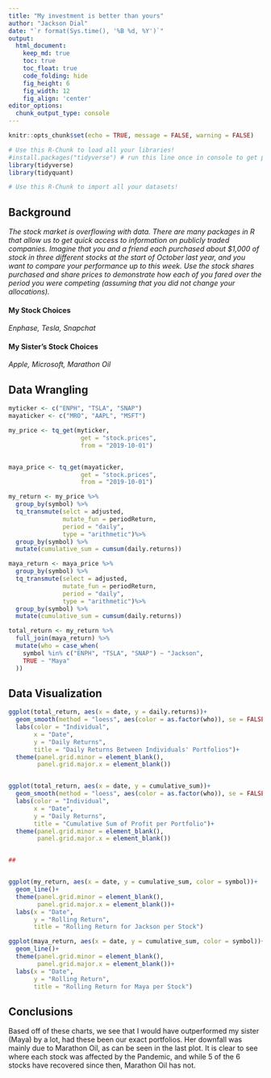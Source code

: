 ```yaml
---
title: "My investment is better than yours"
author: "Jackson Dial"
date: "`r format(Sys.time(), '%B %d, %Y')`"
output:
  html_document:  
    keep_md: true
    toc: true
    toc_float: true
    code_folding: hide
    fig_height: 6
    fig_width: 12
    fig_align: 'center'
editor_options: 
  chunk_output_type: console
---
```


```r
knitr::opts_chunk$set(echo = TRUE, message = FALSE, warning = FALSE)
```

```r
# Use this R-Chunk to load all your libraries!
#install.packages("tidyverse") # run this line once in console to get package
library(tidyverse)
library(tidyquant)
```

```r
# Use this R-Chunk to import all your datasets!

```

## Background

_The stock market is overflowing with data. There are many packages in R that allow us to get quick access to information on publicly traded companies. Imagine that you and a friend each purchased about $1,000 of stock in three different stocks at the start of October last year, and you want to compare your performance up to this week. Use the stock shares purchased and share prices to demonstrate how each of you fared over the period you were competing (assuming that you did not change your allocations)._

#### My Stock Choices
*Enphase, Tesla, Snapchat*

#### My Sister's Stock Choices
*Apple, Microsoft, Marathon Oil*

## Data Wrangling

```r
myticker <- c("ENPH", "TSLA", "SNAP")
mayaticker <- c("MRO", "AAPL", "MSFT")

my_price <- tq_get(myticker,
                    get = "stock.prices",
                    from = "2019-10-01")


maya_price <- tq_get(mayaticker,
                    get = "stock.prices",
                    from = "2019-10-01")

my_return <- my_price %>% 
  group_by(symbol) %>% 
  tq_transmute(selct = adjusted,
               mutate_fun = periodReturn,
               period = "daily",
               type = "arithmetic")%>%
  group_by(symbol) %>% 
  mutate(cumulative_sum = cumsum(daily.returns))

maya_return <- maya_price %>% 
  group_by(symbol) %>% 
  tq_transmute(select = adjusted,
               mutate_fun = periodReturn,
               period = "daily",
               type = "arithmetic")%>% 
  group_by(symbol) %>% 
  mutate(cumulative_sum = cumsum(daily.returns))

total_return <- my_return %>% 
  full_join(maya_return) %>% 
  mutate(who = case_when(
    symbol %in% c("ENPH", "TSLA", "SNAP") ~ "Jackson",
    TRUE ~ "Maya"
  )) 


```

## Data Visualization

```r
ggplot(total_return, aes(x = date, y = daily.returns))+
  geom_smooth(method = "loess", aes(color = as.factor(who)), se = FALSE)+
  labs(color = "Individual",
       x = "Date",
       y = "Daily Returns",
       title = "Daily Returns Between Individuals' Portfolios")+
  theme(panel.grid.minor = element_blank(),
        panel.grid.major.x = element_blank())


ggplot(total_return, aes(x = date, y = cumulative_sum))+
  geom_smooth(method = "loess", aes(color = as.factor(who)), se = FALSE)+
  labs(color = "Individual",
       x = "Date",
       y = "Daily Returns",
       title = "Cumulative Sum of Profit per Portfolio")+
  theme(panel.grid.minor = element_blank(),
        panel.grid.major.x = element_blank())


##


ggplot(my_return, aes(x = date, y = cumulative_sum, color = symbol))+
  geom_line()+
  theme(panel.grid.minor = element_blank(),
        panel.grid.major.x = element_blank())+
  labs(x = "Date",
       y = "Rolling Return",
       title = "Rolling Return for Jackson per Stock")

ggplot(maya_return, aes(x = date, y = cumulative_sum, color = symbol))+
  geom_line()+
  theme(panel.grid.minor = element_blank(),
        panel.grid.major.x = element_blank())+
  labs(x = "Date",
       y = "Rolling Return",
       title = "Rolling Return for Maya per Stock")

```

## Conclusions


Based off of these charts, we see that I would have outperformed my sister (Maya) by a lot, had these been our exact portfolios. Her downfall was mainly due to Marathon Oil, as can be seen in the last plot. It is clear to see where each stock was affected by the Pandemic, and while 5 of the 6 stocks have recovered since then, Marathon Oil has not.